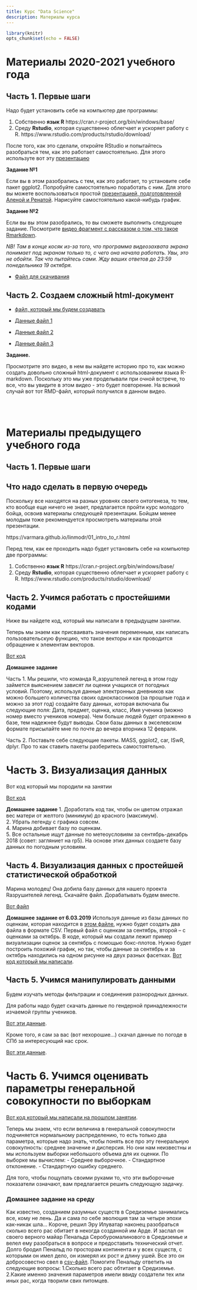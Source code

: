 ```yaml
---
title: Курс "Data Science"
description: Материалы курса 
---
```

 

```r
library(knitr)
opts_chunk$set(echo = FALSE)
```



# **Материалы 2020-2021 учебного года** 

## **Часть 1.** Первые шаги 

Надо будет установить себе на компьютер две программы:

1. Собственно **язык R** https://cran.r-project.org/bin/windows/base/
2. Среду **Rstudio**, которая существенно облегчает и ускоряет работу с R. https://www.rstudio.com/products/rstudio/download/

После того, как это сделали, откройте RStudio и попытайтесь разобраться тем, как это работает самостоятельно. Для этого используте вот эту [презентацию](https://varmara.github.io/linmodr/01_intro_to_r.html)


**Задание №1**

Если вы в этом разобрались с тем, как это работает, то установите себе пакет ggplot2. Попробуйте самостоятельно поработать с ним. Для этого вы можете воспользоваться простой [презентацией, подготовленной Аленой и Ренатой](https://drive.google.com/file/d/1Qu04vLwldakmHmOEwOzBOKvohrj3J0U5/view?usp=sharing).
Нарисуйте самостоятельно какой-нибудь график.


**Задание №2**


Если вы вы этом разобрались, то вы сможете выполнить следующее задание. Посмотрите [видео фрагмент с рассказом о том, что такое Rmarkdown](https://drive.google.com/file/d/1CCwBc_rlF77W1R_-0tCWVFY4TsX6fTG6/view?usp=sharing). 

*NB! Там в конце косяк из-за того, что программа видеозахвата экрана понимает под экраном только то, с чего она начала работать. Увы, это не обойти. Так что пытайтесь сами. Жду ваших ответов до 23:59 понедельника 19 октября.*   


- [Файл для скачивания]("data/Chemtred 2019.xlsx")






## **Часть 2.** Создаем сложный html-документ 

- [файл, который мы будем создавать](data/Сложный файл.html) 

- [Данные файл 1](data/Astfood_Length.csv)
- [Данные файл 2](data/Astfood_2019.csv)
- [Данные файл 3](data/Astfood_Asterias_2019.csv)


**Задание.**

Просмотрите это видео, в нем вы найдете историю про то, как можно создать довольно сложный html-документ с использованием языка R-markdown. Поскольку это мы уже проделывали при очной встрече, то все, что вы увидите в этом видео - это будет повторение. На всякий случай вот тот RMD-файл, который получился в данном видео.  





<br>
<br>



# **Материалы предыдущего учебного года** 

## **Часть 1.** Первые шаги 

## Что надо сделать в первую очередь

Поскольку все находятся на разных уровнях своего онтогенеза, то тем, кто вообще еще ничего не знает, предлагается пройти курс молодого бойца, освоив материалы следующей презентации. Бойцам менее молодым тоже рекомендуется просмотреть материалы этой презентации.

https://varmara.github.io/linmodr/01_intro_to_r.html

Перед тем, как ее проходить надо будет установить себе на компьютер две программы:

1. Собственно **язык R** https://cran.r-project.org/bin/windows/base/
2. Среду **Rstudio**, которая существенно облегчает и ускоряет работу с R. https://www.rstudio.com/products/rstudio/download/



## **Часть 2.** Учимся работать с простейшими кодами
Ниже вы найдете код, который мы написали в предыдущем занятии. 

Теперь мы знаем как присваивать значения переменным, как написать пользовательскую функцию, что такое векторы и как проводится обращение к элементам векторов.

[Вот код](Data_science/My_firs_steps/my_first_script.R)

**Домашнее задание**

Часть 1. Мы решили, что команда R_азруштелей легенд в этом году займется выяснением зависят ли оценки учащихся от погодных условий. Поэтому, используя данные электронных дневников как можно большего количества своих одноклассников (за прошлые года и можно за этот год) создайте базу данных, которая включала бы следующие поля: Дата, предмет, оценка, класс, Имя ученика (можно номер вместо учеников номера). Чем больше людей будет отраженно в базе, тем надежнее будут выводы. Свои базы данных в экселевском формате присылайте мне по почте до вечера вторника 12 февраля. 

Часть 2. Поставьте себе следующие пакеты. MASS, ggplot2, car, ISwR, dplyr. Про то как ставить пакеты разберитесь самостоятельно.

# **Часть 3.** Визуализация данных

Вот код который мы породили на занятии

[Вот код](Data_science/My_firs_steps/my_first_script.R)


**Домашнее задание**
1. Доработать код так, чтобы он цветом отражал вес матери от желтого (минимум) до красного (максимум).   
2. Убрать легенду с графика совсем.   
4. Марина добивает базу по оценкам.   
5. Все остальные ищут данные по метеоусловиям за сентябрь-декабрь 2018 (совет: загляниет на rp5). На основе этих данных создаете базу данных по погодным условиям.   


## **Часть 4.** Визуализация данных с простейшей статистической обработкой 

Марина молодец! Она добила базу данных для нашего проекта Rазрушителей легенд. Скачайте файл. Дорабатывать будем вместе. 

[Вот файл](Data_science/My_firs_steps/data/credits.xlsx)


**Домашнее задание от 6.03.2019**
Используя данные из базы данных по оценкам, которая находится в [этом файле](Data_science/My_firs_steps/data/credits.xlsx), нужно будет создать два файла в формате CSV. Первый файл с оценкам за сентябрь, второй -- с оценками за октябрь. В коде, который мы создали лежит пример визуализации оценок за сентябрь с помощью бокс-плотов. Нужно будет построить похожий график, но так, чтобы данные за сентябрь и за октябрь находились на одном рисунке на двух разных фасетках. [Вот код который мы написали](Data_science/My_firs_steps/my_first_script.R).


## **Часть 5.** Учимся манипулировать данными 

Будем изучать методы фильтрации и соединения разнородных данных.

Для работы надо будет скачать данные по гендерной принадлежности изчаемой группы учеников.

[Вот эти данные](Data_science/My_firs_steps/data/gender.csv).

Кроме того, я сам за вас (вот нехорошие...) скачал данные по погоде в СПб за интересующий нас срок.


[Вот эти данные](Data_science/My_firs_steps/data/weather.xls).


# **Часть 6.** Учимся оценивать параметры генеральной совокупности по выборкам

[Вот код который мы написали на прошлом занятии](Data_science/My_firs_steps/my_first_script.R).

Теперь мы знаем, что если величина в генеральной совокупности подчиняется нормальному распределению, то есть только два параметра, которые надо знать, чтобы понять все про эту генеральную совокупность: среднее значение и дисперсия. Но они нам неизвестны и мы используем выборки небольшого объема для их оценки. 
По выборке мы вычислем:
- Среднее выборочное.
- Стандартное отклонение.
- Стандартную ошибку среднего. 

Для того, чтобы пощупать своими руками то, что эти выборочные показатели означают, вам предлагается решить следующую задачку.

### Домашнее задание на среду

Как известно, созданием разумных существ в Средиземье занимались все, кому не лень. Да и сама по себе эволюция там за четыре эпохи как-никак шла... Короче, решил Эру Илуватар наконец разобраться сколько всего рас обитает в некогда созданной им Арде. И заслал он своего верного майар Пенальда Серобуромалинового в Средиземье и велел ему разобраться в вопросе и предоставить технический отчет. Долго бродил Пенальд по просторам континента и у всех существ, с которыми он имел дело, он измерял их рост и длину ушей. Все это он добросовестно свел в [csv-файл](Data_science/My_firs_steps/data/arda.csv). Помогите Пенальду ответить на следующие вопросы:
1.Сколько всего рас обтитает в Средиземье.
2.Какие именно значения параметров имели ввиду создатели тех или иных рас, когда творили свих питомцев.    



